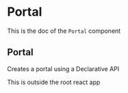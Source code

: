 <!--- Portal.stories.mdx --->


<Meta
  title="Design System/Atoms/Portal"
  component={Portal}
/>

# Portal

This is the doc of the `Portal` component

## Portal

Creates a portal using a Declarative API

<Canvas>
  <Story name="base">
    <Portal>
      <aside>This is outside the root react app</aside>
    </Portal>
  </Story>
</Canvas>
